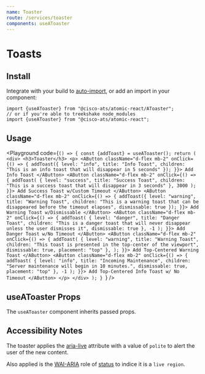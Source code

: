 ```yaml
---
name: Toaster
route: /services/toaster
components: useAToaster
---
```



# Toasts

## Install

Integrate with your build to [auto-import](?path=/docs/getting-started--page#integrating), or add an import in your component:

```
import {useAToaster} from "@cisco-ats/atomic-react/AToaster";
// or if you're able to treekshake node_modules
import {useAToaster} from "@cisco-ats/atomic-react";
```

## Usage

<Playground
  code={`() => {
  const {addToast} = useAToaster();
  return (
    <div>
      <h3>Toaster</h3>
      <p>
        <AButton
          className="d-flex mb-2"
          onClick={() => {
            addToast({
              level: "info",
              title: "Info Toast",
              children: "This is an info toast that will disappear in 5 seconds"
            });
          }}>
          Add Info Toast
        </AButton>
        <AButton
          className="d-flex mb-2"
          onClick={() => {
            addToast(
              {
                level: "success",
                title: "Success Toast",
                children: "This is a success toast that will disappear in 3 seconds"
              },
              3000
            );
          }}>
          Add Success Toast w/Custom Timeout
        </AButton>
        <AButton
          className="d-flex mb-2"
          onClick={() => {
            addToast({
              level: "warning",
              title: "Warning Toast",
              children: "This is a warning toast that can be disappeared before the timeout elapses",
              dismissable: true
            });
          }}>
          Add Warning Toast w/Dismissable
        </AButton>
        <AButton
          className="d-flex mb-2"
          onClick={() => {
            addToast(
              {
                level: "danger",
                title: "Danger Toast",
                children: "This is a danger toast that will never disappear unless the user dismisses it",
                dismissable: true
              },
              -1
            );
          }}>
          Add Danger Toast w/No Timeout
        </AButton>
        <AButton
          className="d-flex mb-2"
          onClick={() => {
            addToast(
              {
                level: "warning",
                title: "Warning Toast",
                children: "This toast is presented in the top-center of the viewport",
                dismissable: true,
                placement: "top"
              },
            );
          }}>
          Add Top-Centered Warning Toast
        </AButton>
        <AButton
          className="d-flex mb-2"
          onClick={() => {
            addToast(
              {
                level: "info",
                title: "Incoming Maintenance",
                children: "Server maintenance will begin in 10 minutes.",
                dismissable: true,
                placement: "top"
              },
              -1
            );
          }}>
          Add Top-Centered Info Toast w/ No Timeout
        </AButton>
      </p>
    </div>
  );
}
`}
/>

## useAToaster Props

The `useAToaster` component inherits passed props.

<Props of="useAToaster" />

## Accessibility Notes

The toaster applies the [aria-live](https://www.w3.org/TR/wai-aria/#aria-live) attribute with a value of `polite` to alert the user of the new content.

Also applied is the [WAI-ARIA](https://www.w3.org/WAI/standards-guidelines/aria/) role of [status](https://www.w3.org/TR/wai-aria/#status) to indice it is a `live region`.
